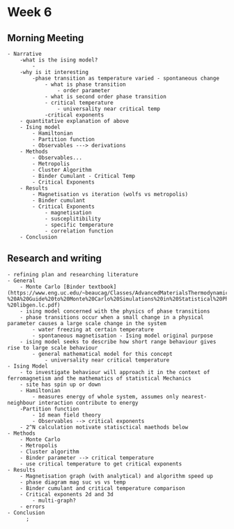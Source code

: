 # Week 6


## Morning Meeting
    - Narrative
        -what is the ising model?
            - 
        -why is it interesting
            -phase transition as temperature varied - spontaneous change
                - what is phase transition
                    - order parameter
                - what is second order phase transition
                - critical temperature
                    - universality near critical temp
                -critical exponents
        - quantitative explanation of above
        - Ising model
            - Hamiltonian
            - Partition function
            - Observables ---> derivations
        - Methods
            - Observables...
            - Metropolis
            - Cluster Algorithm
            - Binder Cumulant - Critical Temp
            - Critical Exponents
        - Results
            - Magnetisation vs iteration (wolfs vs metropolis)
            - Binder cumulant 
            - Critical Exponents
                - magnetisation
                - susceplitibility
                - specific temperature
                - correlation function
        - Conclusion

## Research and writing
    - refining plan and researching literature
    - General 
        - Monte Carlo [Binder textbook](https://www.eng.uc.edu/~beaucag/Classes/AdvancedMaterialsThermodynamics/Books/David%20P.%20Landau,%20Kurt%20Binder%20-%20A%20Guide%20to%20Monte%20Carlo%20Simulations%20in%20Statistical%20Physics%20(2014,%20Cambridge%20University%20Press)%20-%20libgen.lc.pdf)
        - ising model concerned with the physics of phase transitions
        - phase transitions occur when a small change in a physical parameter causes a large scale change in the system
            - water freezing at certain temperature
            - spontaneous magnetisation - Ising model original purpose 
        - ising model seeks to describe how short range behaviour gives rise to large scale behaviour
            - general mathematical model for this concept
                - universality near critical temperature 
    - Ising Model
        - to investigate behaviour will approach it in the context of ferromagnetism and the mathematics of statistical Mechanics
        - site has spin up or down
        - Hamiltonian
            - measures energy of whole system, assumes only nearest-neighbour interaction contribute to energy
        -Partition function
            - 1d mean field theory
            - Observables --> critical exponents
        - 2^N calculation motivate statisctical maethods below
    - Methods
        - Monte Carlo
        - Metropolis
        - Cluster algorithm
        - Binder parameter --> critical temperature
        - use critical temperature to get critical exponents
    - Results
        - Magnetisation graph (with analytical) and algorithm speed up 
        - phase diagram mag suc vs vs temp 
        - Binder cumulant and critical temperature comparison 
        - Critical exponents 2d and 3d
            - multi-graph?
        - errors
    - Conclusion
          ;


